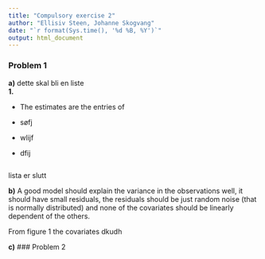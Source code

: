 ```yaml
---
title: "Compulsory exercise 2"
author: "Ellisiv Steen, Johanne Skogvang"
date: "`r format(Sys.time(), '%d %B, %Y')`"
output: html_document
---
```


### Problem 1

**a)**  dette skal bli en liste   
**1.**

*  The estimates are the entries of \beta

*  søfj  

*  wlijf  

*  dfij  


```r



```

lista er slutt

**b)** A good model should explain the variance in the observations well, it should have small residuals, the residuals should be just random noise (that is normally distributed) and none of the covariates should be linearly dependent of the others.  

From figure 1 the covariates dkudh


**c)** 
### Problem 2
